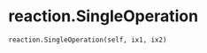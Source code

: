 # reaction.SingleOperation { #kimmdy.reaction.SingleOperation }

`reaction.SingleOperation(self, ix1, ix2)`